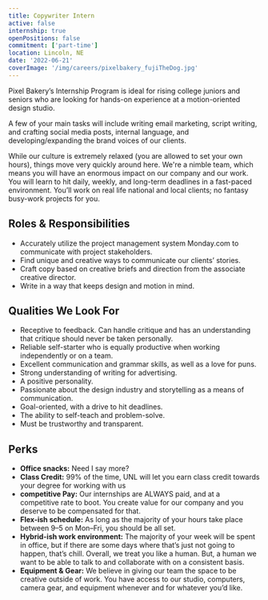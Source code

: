 ```yaml
---
title: Copywriter Intern
active: false
internship: true
openPositions: false
commitment: ['part-time']
location: Lincoln, NE
date: '2022-06-21'
coverImage: '/img/careers/pixelbakery_fujiTheDog.jpg'
---
```


Pixel Bakery’s Internship Program is ideal for rising college juniors and seniors who are looking for hands-on experience at a motion-oriented design studio.

A few of your main tasks will include writing email marketing, script writing, and crafting social media posts, internal language, and developing/expanding the brand voices of our clients.

While our culture is extremely relaxed (you are allowed to set your own hours), things move very quickly around here. We're a nimble team, which means you will have an enormous impact on our company and our work. You will learn to hit daily, weekly, and long-term deadlines in a fast-paced environment. You’ll work on real life national and local clients; no fantasy busy-work projects for you.

## Roles & Responsibilities

- Accurately utilize the project management system Monday.com to communicate with project stakeholders.
- Find unique and creative ways to communicate our clients’ stories.
- Craft copy based on creative briefs and direction from the associate creative director.
- Write in a way that keeps design and motion in mind.

## Qualities We Look For

- Receptive to feedback. Can handle critique and has an understanding that critique should never be taken personally.
- Reliable self-starter who is equally productive when working independently or on a team.
- Excellent communication and grammar skills, as well as a love for puns.
- Strong understanding of writing for advertising.
- A positive personality.
- Passionate about the design industry and storytelling as a means of communication.
- Goal-oriented, with a drive to hit deadlines.
- The ability to self-teach and problem-solve.
- Must be trustworthy and transparent.

## Perks

- **Office snacks:** Need I say more?
- **Class Credit:** 99% of the time, UNL will let you earn class credit towards your degree for working with us
- **competitive Pay:** Our internships are ALWAYS paid, and at a competitive rate to boot. You create value for our company and you deserve to be compensated for that.
- **Flex-ish schedule:** As long as the majority of your hours take place between 9–5 on Mon–Fri, you should be all set.
- **Hybrid-ish work environment:** The majority of your week will be spent in office, but if there are some days where that’s just not going to happen, that’s chill.
  Overall, we treat you like a human. But, a human we want to be able to talk to and collaborate with on a consistent basis.
- **Equipment & Gear:** We believe in giving our team the space to be creative outside of work. You have access to our studio, computers, camera gear, and equipment whenever and for whatever you’d like.
